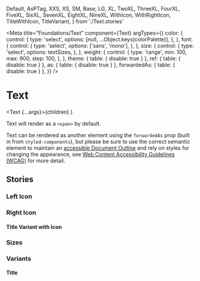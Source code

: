 <!-- Text.stories.mdx-->

  Default,
  AsPTag,
  XXS,
  XS,
  SM,
  Base,
  LG,
  XL,
  TwoXL,
  ThreeXL,
  FourXL,
  FiveXL,
  SixXL,
  SevenXL,
  EightXL,
  NineXL,
  WithIcon,
  WithRightIcon,
  TitleWithIcon,
  TitleVariant,
} from './Text.stories'

<Meta
  title="Foundations/Text"
  component={Text}
  argTypes={{
    color: {
      control: {
        type: 'select',
        options: [null, ...Object.keys(colorPalette)],
      },
    },
    font: {
      control: {
        type: 'select',
        options: ['sans', 'mono'],
      },
    },
    size: {
      control: {
        type: 'select',
        options: textSizes,
      },
    },
    weight: {
      control: {
        type: 'range',
        min: 100,
        max: 900,
        step: 100,
      },
    },
    theme: { table: { disable: true } },
    ref: { table: { disable: true } },
    as: { table: { disable: true } },
    forwardedAs: { table: { disable: true } },
  }}
/>

# Text

  <Text {...args}>{children}</Text>
)

Text will render as a `<span>` by default.

Text can be rendered as another element using the `forwardedAs` prop (built in from `styled-components`), but please be sure to use the correct semantic element to maintain an <a href="https://www.w3.org/WAI/WCAG21/Understanding/headings-and-labels.html">accessible Document Outline</a> and rely on styles for changing the appearance, see <a href="https://www.w3.org/WAI/standards-guidelines/wcag/">Web Content Accessibility Guidelines (WCAG)</a> for more detail.

<Canvas>
  <Story story={Default} />
  <Story story={AsPTag} />
</Canvas>

<ArgsTable of={Text} story="^" />

## Stories

### Left Icon

<Canvas>
  <Story story={WithIcon} />
</Canvas>

### Right Icon

<Canvas>
  <Story story={WithRightIcon} />
</Canvas>

#### Title Variant with Icon

<Canvas>
  <Story story={TitleWithIcon} />
</Canvas>

### Sizes

<Canvas>
  <Story story={XXS} />
  <Story story={XS} />
  <Story story={SM} />
  <Story story={Base} />
  <Story story={LG} />
  <Story story={XL} />
  <Story story={TwoXL} />
  <Story story={ThreeXL} />
  <Story story={FourXL} />
  <Story story={FiveXL} />
  <Story story={SixXL} />
  <Story story={SevenXL} />
  <Story story={EightXL} />
  <Story story={NineXL} />
</Canvas>

### Variants

#### Title

<Canvas>
  <Story story={TitleVariant} />
</Canvas>
